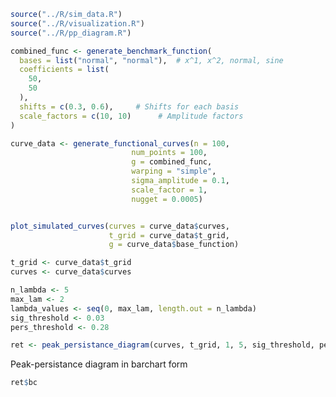 ```r
source("../R/sim_data.R")
source("../R/visualization.R")
source("../R/pp_diagram.R")
```

```r
combined_func <- generate_benchmark_function(
  bases = list("normal", "normal"),  # x^1, x^2, normal, sine
  coefficients = list(
    50,
    50
  ),
  shifts = c(0.3, 0.6),     # Shifts for each basis
  scale_factors = c(10, 10)      # Amplitude factors
)

curve_data <- generate_functional_curves(n = 100,
                           num_points = 100,
                           g = combined_func,
                           warping = "simple",
                           sigma_amplitude = 0.1,
                           scale_factor = 1,
                           nugget = 0.0005)


plot_simulated_curves(curves = curve_data$curves,
                      t_grid = curve_data$t_grid,
                      g = curve_data$base_function)
```


```r
t_grid <- curve_data$t_grid
curves <- curve_data$curves

n_lambda <- 5
max_lam <- 2
lambda_values <- seq(0, max_lam, length.out = n_lambda)
sig_threshold <- 0.03
pers_threshold <- 0.28
```


```r
ret <- peak_persistance_diagram(curves, t_grid, 1, 5, sig_threshold, pers_threshold)
```
Peak-persistance diagram in barchart form
```r
ret$bc
```




